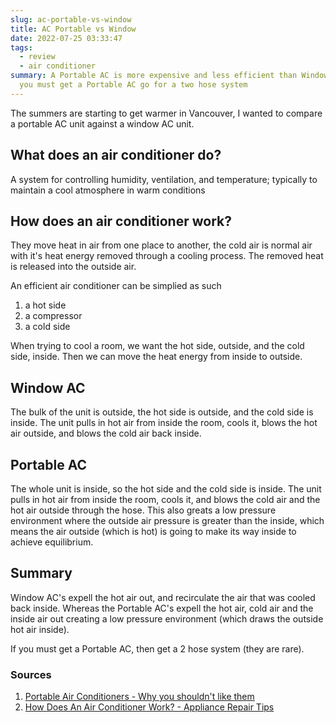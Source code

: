 ```yaml
---
slug: ac-portable-vs-window
title: AC Portable vs Window
date: 2022-07-25 03:33:47
tags:
  - review
  - air conditioner
summary: A Portable AC is more expensive and less efficient than Window AC, if
  you must get a Portable AC go for a two hose system
---
```

The summers are starting to get warmer in Vancouver, I wanted to compare a portable AC unit against a window AC unit. 

## What does an air conditioner do?
A system for controlling humidity, ventilation, and temperature; typically to maintain a cool atmosphere in warm conditions

## How does an air conditioner work?
They move heat in air from one place to another, the cold air is normal air with it's heat energy removed through a cooling process. The removed heat is released into the outside air. 

An efficient air conditioner can be simplied as such
1. a hot side
2. a compressor
3. a cold side

When trying to cool a room, we want the hot side, outside, and the cold side, inside. Then we can move the heat energy from inside to outside.

## Window AC
The bulk of the unit is outside, the hot side is outside, and the cold side is inside. The unit pulls in hot air from inside the room, cools it, blows the hot air outside, and blows the cold air back inside.

## Portable AC
The whole unit is inside, so the hot side and the cold side is inside. The unit pulls in hot air from inside the room, cools it, and blows the cold air and the hot air outside through the hose. This also greats a low pressure environment where the outside air pressure is greater than the inside, which means the air outside (which is hot) is going to make its way inside to achieve equilibrium.

## Summary
Window AC's expell the hot air out, and recirculate the air that was cooled back inside. Whereas the Portable AC's expell the hot air, cold air and the inside air out creating a low pressure environment (which draws the outside hot air inside).

If you must get a Portable AC, then get a 2 hose system (they are rare). 


### Sources
1. [Portable Air Conditioners - Why you shouldn't like them](https://www.youtube.com/watch?v=_-mBeYC2KGc)
2. [How Does An Air Conditioner Work? - Appliance Repair Tips](https://www.youtube.com/watch?v=6OU7WHgJ_cY)